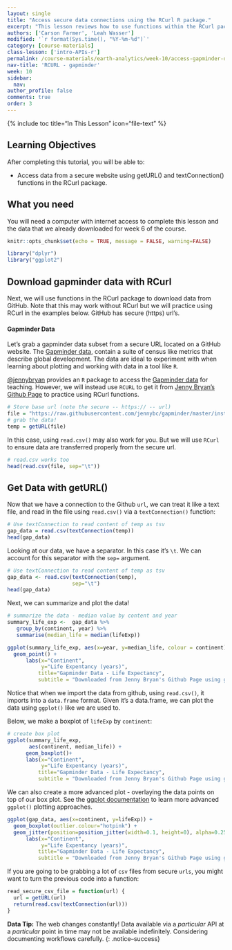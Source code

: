 ```yaml
---
layout: single
title: "Access secure data connections using the RCurl R package."
excerpt: "This lesson reviews how to use functions within the RCurl package to access data on a secure (https) server in R. "
authors: ['Carson Farmer', 'Leah Wasser']
modified: '`r format(Sys.time(), "%Y-%m-%d")`'
category: [course-materials]
class-lesson: ['intro-APIs-r']
permalink: /course-materials/earth-analytics/week-10/access-gapminder-data-rcurl-r/
nav-title: 'RCURL - gapminder'
week: 10
sidebar:
  nav:
author_profile: false
comments: true
order: 3
---
```


{% include toc title="In This Lesson" icon="file-text" %}

<div class='notice--success' markdown="1">

## <i class="fa fa-graduation-cap" aria-hidden="true"></i> Learning Objectives

After completing this tutorial, you will be able to:

* Access data from a secure website using getURL() and textConnection() functions in the RCurl package.

## <i class="fa fa-check-square-o fa-2" aria-hidden="true"></i> What you need

You will need a computer with internet access to complete this lesson and the
data that we already downloaded for week 6 of the course.

</div>

```r
knitr::opts_chunk$set(echo = TRUE, message = FALSE, warning=FALSE)

```


```r
library("dplyr")
library("ggplot2")
```

## Download gapminder data with RCurl

Next, we will use functions in the RCurl package to download data from GitHub.
Note that this may work without RCurl but we will practice using RCurl in the examples
below. GitHub has secure (https) url's.

#### Gapminder Data

Let's grab a gapminder data subset from a secure URL located on
a GitHub website. The
<a href=" http://www.gapminder.org/about-gapminder/" target="_blank">Gapminder data</a>,
contain a suite of census like metrics that describe global development. The data
are ideal to experiment with when learning about plotting and working with data
in a tool like `R`.

<a href="https://twitter.com/JennyBryan" target="_blank">@jennybryan</a>
provides an `R` package to access the
<a href="http://www.gapminder.org/data/" target="_blank">Gapminder data</a> for
teaching. However, we will instead use `RCURL` to get it from
<a href="https://github.com/jennybc/gapminder" target="_blank">Jenny Bryan's Github Page</a>
to practice using RCurl functions.

```r
# Store base url (note the secure -- https:// -- url)
file = "https://raw.githubusercontent.com/jennybc/gapminder/master/inst/gapminder.tsv"
# grab the data!
temp = getURL(file)
```

In this case, using `read.csv()` may also work for you. But we will use `RCurl` to
ensure data are transferred properly from the secure url.

```r
# read.csv works too
head(read.csv(file, sep="\t"))

```

## Get Data with getURL()

Now that we have a connection to the Github `url`, we can treat it like a text
file, and read in the file using `read.csv()` via a `textConnection()` function:

```r
# Use textConnection to read content of temp as tsv
gap_data = read.csv(textConnection(temp))
head(gap_data)
```

Looking at our data, we have a separator. In this case it's `\t`. We can account
for this separator with the `sep=` argument.

```r
# Use textConnection to read content of temp as tsv
gap_data <- read.csv(textConnection(temp),
                     sep="\t")
head(gap_data)
```

Next, we can summarize and plot the data!

```r
# summarize the data - median value by content and year
summary_life_exp <-  gap_data %>%
   group_by(continent, year) %>%
   summarise(median_life = median(lifeExp))

ggplot(summary_life_exp, aes(x=year, y=median_life, colour = continent)) +
  geom_point() +
      labs(x="Continent",
           y="Life Expentancy (years)",
          title="Gapminder Data - Life Expectancy",
          subtitle = "Downloaded from Jenny Bryan's Github Page using getURL")

```


Notice that when we import the data from github, using `read.csv()`, it imports into
a `data.frame` format. Given it's a data.frame, we can plot the data using `ggplot()`
like we are used to.

Below, we make a boxplot of `lifeExp` by `continent`:

```r
# create box plot
ggplot(summary_life_exp,
       aes(continent, median_life)) +
      geom_boxplot()+
      labs(x="Continent",
           y="Life Expentancy (years)",
          title="Gapminder Data - Life Expectancy",
          subtitle = "Downloaded from Jenny Bryan's Github Page using getURL")

```

We can also create a more advanced plot - overlaying the data points on top of
our box plot. See the <a href="http://docs.ggplot2.org" target="_blank"> ggplot documentation</a> to learn more advanced `ggplot()` plotting approaches.

```r
ggplot(gap_data, aes(x=continent, y=lifeExp)) +
  geom_boxplot(outlier.colour="hotpink") +
  geom_jitter(position=position_jitter(width=0.1, height=0), alpha=0.25)+
      labs(x="Continent",
           y="Life Expentancy (years)",
          title="Gapminder Data - Life Expectancy",
          subtitle = "Downloaded from Jenny Bryan's Github Page using getURL")
```

If you are going to be grabbing a lot of `csv` files from secure `urls`, you
might want to turn the previous code into a function:

```r
read_secure_csv_file = function(url) {
  url = getURL(url)
  return(read.csv(textConnection(url)))
}
```

<i class="fa fa-lightbulb-o" aria-hidden="true"></i> **Data Tip:** The web
changes constantly! Data available via a *particular* API at a *particular* point
in time may not be available indefinitely. Considering documenting workflows carefully.
{: .notice--success}
